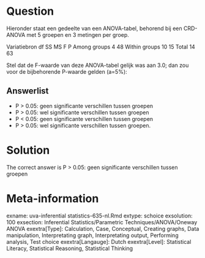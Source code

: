 Question
========

Hieronder staat een gedeelte van een ANOVA-tabel, behorend bij een CRD-ANOVA met 5 groepen en 3 metingen per groep.

Variatiebron df SS MS F P
Among groups 4 48
Within groups 10 15
Total 14 63

Stel dat de F-waarde van deze ANOVA-tabel gelijk was aan 3.0; dan zou voor de bijbehorende P-waarde gelden (a=5%):

Answerlist
----------
* P &gt; 0.05: geen significante verschillen tussen groepen
* P &gt; 0.05: wel significante verschillen tussen groepen
* P &lt; 0.05: geen significante verschillen tussen groepen
* P &gt; 0.05: wel significante verschillen tussen groepen.

Solution
========

The correct answer is  P &gt; 0.05: geen significante verschillen tussen groepen

Meta-information
================
exname: uva-inferential statistics-635-nl.Rmd
extype: schoice
exsolution: 100
exsection: Inferential Statistics/Parametric Techniques/ANOVA/Oneway ANOVA
exextra[Type]: Calculation, Case, Conceptual, Creating graphs, Data manipulation, Interpretating graph, Interpretating output, Performing analysis, Test choice
exextra[Langauge]: Dutch
exextra[Level]: Statistical Literacy, Statistical Reasoning, Statistical Thinking
